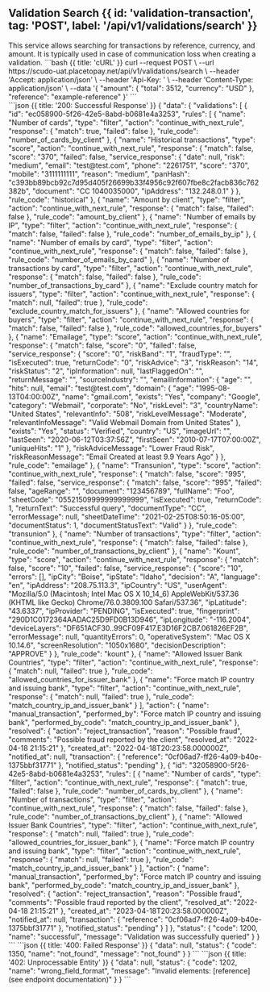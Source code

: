 
## Validation Search {{ id: 'validation-transaction', tag: 'POST', label: '/api/v1/validations/search' }}

<Row>
    <Col>
        This service allows searching for transactions by reference, currency, and amount. It is typically used in case of communication loss when creating a validation.
        <ApiReader
            path="/api/v1/validations/search"
            method="POST"
            type="header"
            api={props.refs}
        />
        <ApiReader
            path="/api/v1/validations/search"
            method="POST"
            api={props.refs}
        />
    </Col>
    <Col sticky>
        <CodeGroup title="Request" tag="POST" label="/api/v1/validations/search">
            ```bash {{ title: 'cURL' }}
                curl --request POST \
                --url https://scudo-uat.placetopay.net/api/v1/validations/search \
                --header 'Accept: application/json' \
                --header 'Api-Key: ' \
                --header 'Content-Type: application/json' \
                --data '{
                    "amount": {
                        "total": 3512,
                        "currency": "USD"
                    },
                    "reference": "example-reference"
                }'
            ```
        </CodeGroup>
    </Col>
</Row>

<Row>
    <Col>
        <ApiReader
            path="/api/v1/validations/search"
            method="POST"
            type="response"
            api={props.refs}
        />
    </Col>
    <Col sticky>
        <br />
        <CodeGroup title="Response">
            ```json {{ title: '200: Successful Response' }}
            {
                "data": {
                    "validations": [
                        {
                            "id": "ec058900-5f26-42e5-8abd-b0681e4a3253",
                            "rules": [
                                {
                                    "name": "Number of cards",
                                    "type": "filter",
                                    "action": "continue_with_next_rule",
                                    "response": {
                                        "match": true,
                                        "failed": false
                                    },
                                    "rule_code": "number_of_cards_by_client"
                                },
                                {
                                    "name": "Historical transactions",
                                    "type": "score",
                                    "action": "continue_with_next_rule",
                                    "response": {
                                        "match": false,
                                        "score": "370",
                                        "failed": false,
                                        "service_response": {
                                            "date": null,
                                            "risk": "medium",
                                            "email": "test@test.com",
                                            "phone": "2261751",
                                            "score": "370",
                                            "mobile": "3111111111",
                                            "reason": "medium",
                                            "panHash": "c393bb89bcb92c7d95d405f26699b33f4956c92f607fbe8c2facb836c762382b",
                                            "document": "CC 1040035000",
                                            "ipAddress": "132.248.0.1"
                                        }
                                    },
                                    "rule_code": "historical"
                                },
                                {
                                    "name": "Amount by client",
                                    "type": "filter",
                                    "action": "continue_with_next_rule",
                                    "response": {
                                        "match": false,
                                        "failed": false
                                    },
                                    "rule_code": "amount_by_client"
                                },
                                {
                                    "name": "Number of emails by IP",
                                    "type": "filter",
                                    "action": "continue_with_next_rule",
                                    "response": {
                                        "match": false,
                                        "failed": false
                                    },
                                    "rule_code": "number_of_emails_by_ip"
                                },
                                {
                                    "name": "Number of emails by card",
                                    "type": "filter",
                                    "action": "continue_with_next_rule",
                                    "response": {
                                        "match": false,
                                        "failed": false
                                    },
                                    "rule_code": "number_of_emails_by_card"
                                },
                                {
                                    "name": "Number of transactions by card",
                                    "type": "filter",
                                    "action": "continue_with_next_rule",
                                    "response": {
                                        "match": false,
                                        "failed": false
                                    },
                                    "rule_code": "number_of_transactions_by_card"
                                },
                                {
                                    "name": "Exclude country match for issuers",
                                    "type": "filter",
                                    "action": "continue_with_next_rule",
                                    "response": {
                                        "match": null,
                                        "failed": true
                                    },
                                    "rule_code": "exclude_country_match_for_issuers"
                                },
                                {
                                    "name": "Allowed countries for buyers",
                                    "type": "filter",
                                    "action": "continue_with_next_rule",
                                    "response": {
                                        "match": false,
                                        "failed": false
                                    },
                                    "rule_code": "allowed_countries_for_buyers"
                                },
                                {
                                    "name": "Emailage",
                                    "type": "score",
                                    "action": "continue_with_next_rule",
                                    "response": {
                                        "match": false,
                                        "score": "0",
                                        "failed": false,
                                        "service_response": {
                                            "score": "0",
                                            "riskBand": "1",
                                            "fraudType": "",
                                            "isExecuted": true,
                                            "returnCode": "0",
                                            "riskAdvice": "3",
                                            "riskReason": "14",
                                            "riskStatus": "2",
                                            "ipInformation": null,
                                            "lastFlaggedOn": "",
                                            "returnMessage": "",
                                            "sourceIndustry": "",
                                            "emailInformation": {
                                                "age": "",
                                                "hits": null,
                                                "email": "test@test.com",
                                                "domain": {
                                                    "age": "1995-08-13T04:00:00Z",
                                                    "name": "gmail.com",
                                                    "exists": "Yes",
                                                    "company": "Google",
                                                    "category": "Webmail",
                                                    "corporate": "No",
                                                    "riskLevel": "3",
                                                    "countryName": "United States",
                                                    "relevantInfo": "508",
                                                    "riskLevelMessage": "Moderate",
                                                    "relevantInfoMessage": "Valid Webmail Domain from United States"
                                                },
                                                "exists": "Yes",
                                                "status": "Verified",
                                                "country": "US",
                                                "imageUrl": "",
                                                "lastSeen": "2020-06-12T03:37:56Z",
                                                "firstSeen": "2010-07-17T07:00:00Z",
                                                "uniqueHits": "1"
                                            },
                                            "riskAdviceMessage": "Lower Fraud Risk",
                                            "riskReasonMessage": "Email Created at least 9.9 Years Ago"
                                        }
                                    },
                                    "rule_code": "emailage"
                                },
                                {
                                    "name": "Transunion",
                                    "type": "score",
                                    "action": "continue_with_next_rule",
                                    "response": {
                                        "match": false,
                                        "score": "995",
                                        "failed": false,
                                        "service_response": {
                                            "match": false,
                                            "score": "995",
                                            "failed": false,
                                            "ageRange": "",
                                            "document": "123456789",
                                            "fullName": "Foo",
                                            "sheetCode": "05521509999999999999",
                                            "isExecuted": true,
                                            "returnCode": 1,
                                            "returnText": "Successful query",
                                            "documentType": "CC",
                                            "errorMessage": null,
                                            "sheetDateTime": "2021-02-25T08:50:16-05:00",
                                            "documentStatus": 1,
                                            "documentStatusText": "Valid"
                                        }
                                    },
                                    "rule_code": "transunion"
                                },
                                {
                                    "name": "Number of transactions",
                                    "type": "filter",
                                    "action": "continue_with_next_rule",
                                    "response": {
                                        "match": false,
                                        "failed": false
                                    },
                                    "rule_code": "number_of_transactions_by_client"
                                },
                                {
                                    "name": "Kount",
                                    "type": "score",
                                    "action": "continue_with_next_rule",
                                    "response": {
                                        "match": false,
                                        "score": "10",
                                        "failed": false,
                                        "service_response": {
                                            "score": "10",
                                            "errors": [],
                                            "ipCity": "Boise",
                                            "ipState": "Idaho",
                                            "decision": "A",
                                            "language": "en",
                                            "ipAddress": "208.75.113.3",
                                            "ipCountry": "US",
                                            "userAgent": "Mozilla/5.0 (Macintosh; Intel Mac OS X 10_14_6) AppleWebKit/537.36 (KHTML like Gecko) Chrome/76.0.3809.100 Safari/537.36",
                                            "ipLatitude": "43.6337",
                                            "ipProvider": "PENDING",
                                            "isExecuted": true,
                                            "fingerprint": "290D1C0172364AADAC25D9FD0B13D946",
                                            "ipLongitude": "-116.2004",
                                            "deviceLayers": "DF651ACF30..99CF09F417.E3D16F2CB7.061826EF2B",
                                            "errorMessage": null,
                                            "quantityErrors": 0,
                                            "operativeSystem": "Mac OS X 10.14.6",
                                            "screenResolution": "1050x1680",
                                            "decisionDescription": "APPROVE"
                                        }
                                    },
                                    "rule_code": "kount"
                                },
                                {
                                    "name": "Allowed Issuer Bank Countries",
                                    "type": "filter",
                                    "action": "continue_with_next_rule",
                                    "response": {
                                        "match": null,
                                        "failed": true
                                    },
                                    "rule_code": "allowed_countries_for_issuer_bank"
                                },
                                {
                                    "name": "Force match IP country and issuing bank",
                                    "type": "filter",
                                    "action": "continue_with_next_rule",
                                    "response": {
                                        "match": null,
                                        "failed": true
                                    },
                                    "rule_code": "match_country_ip_and_issuer_bank"
                                }
                            ],
                            "action": {
                                "name": "manual_transaction",
                                "performed_by": "Force match IP country and issuing bank",
                                "performed_by_code": "match_country_ip_and_issuer_bank"
                            },
                            "resolved": {
                                "action": "reject_transaction",
                                "reason": "Possible fraud",
                                "comments": "Possible fraud reported by the client",
                                "resolved_at": "2022-04-18 21:15:21"
                            },
                            "created_at": "2022-04-18T20:23:58.000000Z",
                            "notified_at": null,
                            "transaction": {
                                "reference": "0cf06ad7-ff26-4a09-b40e-1375bbf31771"
                            },
                            "notified_status": "pending"
                        },
                        {
                            "id": "32058900-5f26-42e5-8abd-b0681e4a3253",
                            "rules": [
                                {
                                    "name": "Number of cards",
                                    "type": "filter",
                                    "action": "continue_with_next_rule",
                                    "response": {
                                        "match": true,
                                        "failed": false
                                    },
                                    "rule_code": "number_of_cards_by_client"
                                },
                                {
                                    "name": "Number of transactions",
                                    "type": "filter",
                                    "action": "continue_with_next_rule",
                                    "response": {
                                        "match": false,
                                        "failed": false
                                    },
                                    "rule_code": "number_of_transactions_by_client"
                                },
                                {
                                    "name": "Allowed Issuer Bank Countries",
                                    "type": "filter",
                                    "action": "continue_with_next_rule",
                                    "response": {
                                        "match": null,
                                        "failed": true
                                    },
                                    "rule_code": "allowed_countries_for_issuer_bank"
                                },
                                {
                                    "name": "Force match IP country and issuing bank",
                                    "type": "filter",
                                    "action": "continue_with_next_rule",
                                    "response": {
                                        "match": null,
                                        "failed": true
                                    },
                                    "rule_code": "match_country_ip_and_issuer_bank"
                                }
                            ],
                            "action": {
                                "name": "manual_transaction",
                                "performed_by": "Force match IP country and issuing bank",
                                "performed_by_code": "match_country_ip_and_issuer_bank"
                            },
                            "resolved": {
                                "action": "reject_transaction",
                                "reason": "Possible fraud",
                                "comments": "Possible fraud reported by the client",
                                "resolved_at": "2022-04-18 21:15:21"
                            },
                            "created_at": "2023-04-18T20:23:58.000000Z",
                            "notified_at": null,
                            "transaction": {
                                "reference": "0cf06ad7-ff26-4a09-b40e-1375bbf31771"
                            },
                            "notified_status": "pending"
                        }
                    ]
                },
                "status": {
                    "code": 1200,
                    "name": "successful",
                    "message": "Validation was successfully queried"
                }
            }
            ```
            ```json {{ title: '400: Failed Response' }}
            {
                "data": null,
                "status": {
                    "code": 1350,
                    "name": "not_found",
                    "message": "not_found"
                }
            }
            ```
            ```json {{ title: '402: Unprocessable Entity' }}
            {
                "data": null,
                "status": {
                    "code": 1202,
                    "name": "wrong_field_format",
                    "message": "Invalid elements: [reference] (see endpoint documentation)"
                }
            }
            ```
        </CodeGroup>
    </Col>
</Row>